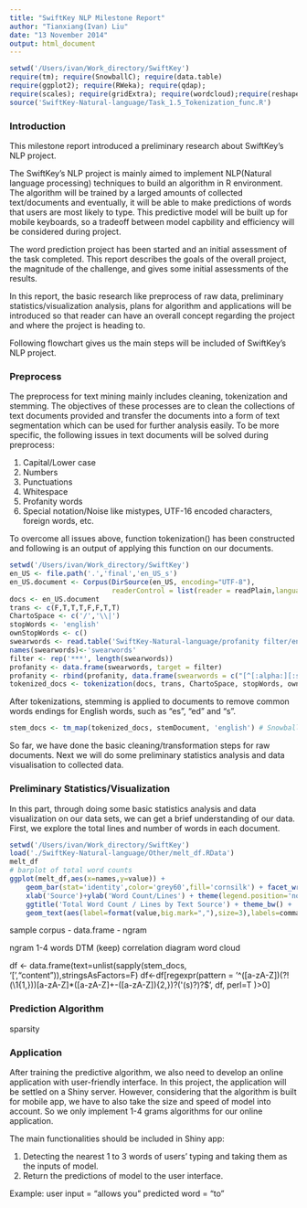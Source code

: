 ```yaml
---
title: "SwiftKey NLP Milestone Report"
author: "Tianxiang(Ivan) Liu"
date: "13 November 2014"
output: html_document
---
```


```r
setwd('/Users/ivan/Work_directory/SwiftKey')
require(tm); require(SnowballC); require(data.table)
require(ggplot2); require(RWeka); require(qdap);
require(scales); require(gridExtra); require(wordcloud);require(reshape2)
source('SwiftKey-Natural-language/Task_1.5_Tokenization_func.R')
```


### Introduction
This milestone report introduced a preliminary research about SwiftKey's NLP project.

The SwiftKey's NLP project is mainly aimed to implement NLP(Natural language processing) techniques to build an algorithm in R environment. The algorithm will be trained by a larged amounts of collected text/documents and eventually, it will be able to make predictions of words that users are most likely to type. This predictive model will be built up for mobile keyboards, so a tradeoff between model capbility and efficiency will be considered during project.

The word prediction project has been started and an initial assessment of the task completed. This report describes the goals of the overall project, the magnitude of the challenge, and gives some initial assessments of the results.

In this report, the basic research like preprocess of raw data, preliminary statistics/visualization analysis, plans for algorithm and applications will be introduced so that reader can have an overall concept regarding the project and where the project is heading to.

Following flowchart gives us the main steps will be included of SwiftKey's NLP project. 


### Preprocess
The preprocess for text mining mainly includes cleaning, tokenization and stemming. The objectives of these processes are to clean the collections of text documents provided and transfer the documents into a form of text segmentation which can be used for further analysis easily. To be more specific, the following issues in text documents will be solved during preprocess:

1. Capital/Lower case
2. Numbers
3. Punctuations
4. Whitespace
5. Profanity words
6. Special notation/Noise like mistypes, UTF-16 encoded characters, foreign words, etc.

To overcome all issues above, function tokenization() has been constructed and following is an output of applying this function on our documents.
 
```r
setwd('/Users/ivan/Work_directory/SwiftKey')
en_US <- file.path('.','final','en_US_s')
en_US.document <- Corpus(DirSource(en_US, encoding="UTF-8"), 
                         readerControl = list(reader = readPlain,language = "en_US",load = TRUE))
docs <- en_US.document
trans <- c(F,T,T,T,F,F,T,T)
ChartoSpace <- c('/','\\|')
stopWords <- 'english'
ownStopWords <- c()
swearwords <- read.table('SwiftKey-Natural-language/profanity filter/en', sep='\n')
names(swearwords)<-'swearwords'
filter <- rep('***', length(swearwords))
profanity <- data.frame(swearwords, target = filter)
profanity <- rbind(profanity, data.frame(swearwords = c("[^[:alpha:][:space:]']","â ","ã","ð"), target = c(" ","'","'","'")))
tokenized_docs <- tokenization(docs, trans, ChartoSpace, stopWords, ownStopWords, profanity)
```

After tokenizations, stemming is applied to documents to remove common words endings for English words, such as "es", "ed" and "s". 

```r
stem_docs <- tm_map(tokenized_docs, stemDocument, 'english') # SnowballStemmer
```

So far, we have done the basic cleaning/transformation steps for raw documents. Next we will do some preliminary statistics analysis and data visualisation to collected data.

### Preliminary Statistics/Visualization
In this part, through doing some basic statistics analysis and data visualization on our data sets, we can get a brief understanding of our data. 
First, we explore the total lines and number of words in each document.

```r
setwd('/Users/ivan/Work_directory/SwiftKey')
load('./SwiftKey-Natural-language/Other/melt_df.RData')
melt_df
# barplot of total word counts
ggplot(melt_df,aes(x=names,y=value)) + 
    geom_bar(stat='identity',color='grey60',fill='cornsilk') + facet_wrap(~variable, scales = "free") + 
    xlab('Source')+ylab('Word Count/Lines') + theme(legend.position='none') + 
    ggtitle('Total Word Count / Lines by Text Source') + theme_bw() +
    geom_text(aes(label=format(value,big.mark=","),size=3),labels=comma,vjust=-0.2) 
```

sample
corpus - data.frame - ngram

ngram 1-4
words DTM (keep)
correlation diagram
word cloud

df <- data.frame(text=unlist(sapply(stem_docs, '[',"content")),stringsAsFactors=F)
df<-df[regexpr(pattern = '^([a-zA-Z])(?!(\\1{1,}))[a-zA-Z]*([a-zA-Z]+-([a-zA-Z]){2,})?(\'(s)?)?$', df, perl=T )>0]

### Prediction Algorithm
sparsity

### Application
After training the predictive algorithm, we also need to develop an online application with user-friendly interface. In this project, the application will be settled on a Shiny server. However, considering that the algorithm is built for mobile app, we have to also take the size and speed of model into account. So we only implement 1-4 grams algorithms for our online application.

The main functionalities should be included in Shiny app:

1. Detecting the nearest 1 to 3 words of users' typing and taking them as the inputs of model. 
2. Return the predictions of model to the user interface.

Example: 
user input = “allows you” 
predicted word = “to”

